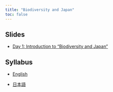 ```yaml
---
title: "Biodiversity and Japan"
toc: false
---
```


## Slides

- [Day 1: Introduction to "Biodiversity and Japan"](day1/index.qmd)

## Syllabus

- [English]()

- [日本語]()